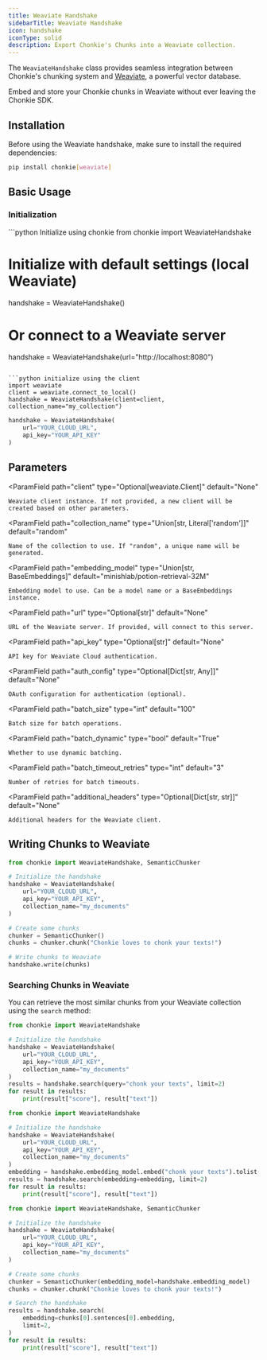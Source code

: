 ```yaml
---
title: Weaviate Handshake
sidebarTitle: Weaviate Handshake
icon: handshake
iconType: solid
description: Export Chonkie's Chunks into a Weaviate collection.
---
```


The `WeaviateHandshake` class provides seamless integration between Chonkie's chunking system and [Weaviate](https://weaviate.io/), a powerful vector database.

Embed and store your Chonkie chunks in Weaviate without ever leaving the Chonkie SDK.

## Installation

Before using the Weaviate handshake, make sure to install the required dependencies:

```bash
pip install chonkie[weaviate]
```

## Basic Usage

### Initialization
<CodeGroup>
```python Initialize using chonkie
from chonkie import WeaviateHandshake

# Initialize with default settings (local Weaviate)
handshake = WeaviateHandshake()

# Or connect to a Weaviate server
handshake = WeaviateHandshake(url="http://localhost:8080")
```

```python initialize using the client
import weaviate
client = weaviate.connect_to_local()
handshake = WeaviateHandshake(client=client, collection_name="my_collection")
```

```python weaviate cloud initialization
handshake = WeaviateHandshake(
    url="YOUR_CLOUD_URL",
    api_key="YOUR_API_KEY"
)
```
</CodeGroup>

## Parameters

<ParamField
	path="client"
	type="Optional[weaviate.Client]"
	default="None"
>
	Weaviate client instance. If not provided, a new client will be created based on other parameters.
</ParamField>

<ParamField
	path="collection_name"
	type="Union[str, Literal['random']]"
	default="random"
>
	Name of the collection to use. If "random", a unique name will be generated.
</ParamField>

<ParamField
	path="embedding_model"
	type="Union[str, BaseEmbeddings]"
	default="minishlab/potion-retrieval-32M"
>
	Embedding model to use. Can be a model name or a BaseEmbeddings instance.
</ParamField>

<ParamField
	path="url"
	type="Optional[str]"
	default="None"
>
	URL of the Weaviate server. If provided, will connect to this server.
</ParamField>

<ParamField
	path="api_key"
	type="Optional[str]"
	default="None"
>
	API key for Weaviate Cloud authentication.
</ParamField>

<ParamField
	path="auth_config"
	type="Optional[Dict[str, Any]]"
	default="None"
>
	OAuth configuration for authentication (optional).
</ParamField>

<ParamField
	path="batch_size"
	type="int"
	default="100"
>
	Batch size for batch operations.
</ParamField>

<ParamField
	path="batch_dynamic"
	type="bool"
	default="True"
>
	Whether to use dynamic batching.
</ParamField>

<ParamField
	path="batch_timeout_retries"
	type="int"
	default="3"
>
	Number of retries for batch timeouts.
</ParamField>

<ParamField
	path="additional_headers"
	type="Optional[Dict[str, str]]"
	default="None"
>
	Additional headers for the Weaviate client.
</ParamField>


## Writing Chunks to Weaviate

```python
from chonkie import WeaviateHandshake, SemanticChunker    

# Initialize the handshake
handshake = WeaviateHandshake(
    url="YOUR_CLOUD_URL",
    api_key="YOUR_API_KEY",
    collection_name="my_documents"
)

# Create some chunks
chunker = SemanticChunker()
chunks = chunker.chunk("Chonkie loves to chonk your texts!")

# Write chunks to Weaviate
handshake.write(chunks)
```

### Searching Chunks in Weaviate

You can retrieve the most similar chunks from your Weaviate collection using the `search` method:
<CodeGroup>
```python search using a query
from chonkie import WeaviateHandshake

# Initialize the handshake
handshake = WeaviateHandshake(
    url="YOUR_CLOUD_URL",
    api_key="YOUR_API_KEY",
    collection_name="my_documents"
)
results = handshake.search(query="chonk your texts", limit=2)
for result in results:
    print(result["score"], result["text"])
```

```python search using embedding
from chonkie import WeaviateHandshake

# Initialize the handshake
handshake = WeaviateHandshake(
    url="YOUR_CLOUD_URL",
    api_key="YOUR_API_KEY",
    collection_name="my_documents"
)
embedding = handshake.embedding_model.embed("chonk your texts").tolist()
results = handshake.search(embedding=embedding, limit=2)
for result in results:
    print(result["score"], result["text"])
```

```python search using chonkie chunks
from chonkie import WeaviateHandshake, SemanticChunker

# Initialize the handshake
handshake = WeaviateHandshake(
    url="YOUR_CLOUD_URL",
    api_key="YOUR_API_KEY",
    collection_name="my_documents"
)

# Create some chunks
chunker = SemanticChunker(embedding_model=handshake.embedding_model)
chunks = chunker.chunk("Chonkie loves to chonk your texts!")

# Search the handshake
results = handshake.search(
    embedding=chunks[0].sentences[0].embedding, 
    limit=2,
)
for result in results:
    print(result["score"], result["text"])
```
</CodeGroup>

